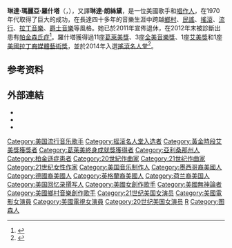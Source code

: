 {{noteTA
|G1=Medicine
|G2=Music
|G3=Show
}}
{{Infobox musical artist  <!-- See Wikipedia:WikiProject Musicians -->
| name                = 琳达·罗什塔<br>{{lang|en|Linda Ronstadt}}
| image               = LindaRonstadtPerforming.jpg
| caption             = 摄于1978年8月16日<ref name="SETLISTNH1978">[http://www.setlist.fm/setlists/linda-ronstadt-4bd6bb36.html?page=4 "Artist: Linda Ronstadt, Venue: New Haven Veterans Memorial Coliseum, New Haven, CT, USA August 16, 1978"] {{Wayback|url=http://www.setlist.fm/setlists/linda-ronstadt-4bd6bb36.html?page=4 |date=20131017202114 }}. ''setlist.fm''</ref>
| image_size          =
| background          = solo_singer
| birth_date          = {{Birth date and age|1946|7|15}}
| birth_name          = {{lang|en|Linda Maria Ronstadt}}
| origin              = {{USA}}亚利桑那州[[图森_(亚利桑那州)|图森]]
| instrument          = 主唱、吉他、打击乐器         |音樂類型 =	
[[搖滾|搖滾]]、[[搖滾樂|搖滾樂]]、[[民間|民間]]、[[鄉村搖滾|鄉村搖滾]]、<br>[[鄉村音樂|鄉村音樂]]、[[軟搖滾|軟搖滾]]、[[爵士樂|爵士樂]]、<br>[[大樂隊|大樂隊]]、[[藝術搖滾|藝術搖滾]]、[[拉丁音樂|拉丁音樂]]、<br>[[墨西哥街頭樂隊|墨西哥街頭樂隊]]、[[流行音樂|流行音樂]]
|職業 =歌手、詞曲作者、音樂家、唱片製作人、<br>演員、活動家
|years_active        = 1967年–2011年
}}
'''琳達·瑪麗亞·羅什塔'''（{{lang-en|Linda Maria Ronstadt}}，{{bd|1946年|7月15日|}}），又譯'''琳達·朗絲黛'''，是一位美國歌手和[[唱作人|唱作人]]，在1970年代取得了巨大的成功，在長達四十多年的音樂生涯中跨越[[鄉村音樂|鄉村]]、[[民間音樂|民謠]]、[[搖滾樂|搖滾]]、[[流行_(音樂類型)|流行]]、[[拉丁音樂|拉丁音樂]]、[[爵士音樂|爵士音樂]]等風格。她已於2011年宣佈退休，在2012年末被診斷出患有[[帕金森氏症|帕金森氏症]]<ref>{{cite news |newspaper= [[The_New_York_Times|The New York Times]] |title= Like a Wheel, but Turning Slower{{spaced ndash}} Linda Ronstadt Discusses Her Memoir and Parkinson』s |author= [[Sam_Tanenhaus|Tanenhaus, Sam]] |date= 2013-08-28 |url= http://www.nytimes.com/2013/09/01/arts/music/linda-ronstadt-discusses-her-memoir-and-parkinsons.html |accessdate= 2015-06-07 |archive-date= 2021-03-24 |archive-url= https://web.archive.org/web/20210324083543/https://www.nytimes.com/2013/09/01/arts/music/linda-ronstadt-discusses-her-memoir-and-parkinsons.html |dead-url= no }}</ref>。羅什塔獲得過11座[[葛萊美獎|葛萊美獎]]、3座[[全美音樂獎|全美音樂獎]]、1座[[艾美獎|艾美獎]]和1座[[美國拉丁裔媒體藝術獎|美國拉丁裔媒體藝術獎]]，並於2014年入選[[搖滾名人堂|搖滾名人堂]]<ref>{{cite web|url=http://rockhall.com/inductees/ceremonies/2014|title=2014 Induction Ceremony The Rock and Roll Hall of Fame and Museum|accessdate=2013-10-16|date=2013-10-16|publisher=Rock and Roll Hall of Fame|archive-date=2013-10-17|archive-url=https://web.archive.org/web/20131017085255/http://rockhall.com/inductees/ceremonies/2014/|dead-url=no}}</ref>。

== 参考资料 ==
{{Reflist}}
== 外部連結 ==
* {{IMDb name|0740168}}
* {{IBDB name}}
* {{iobdb name|17211}}

{{Sister project links|collapsible=yes|wikt=no|voy=no|species=no|d=Q229375}}
{{摇滚名人堂2014届入选者}}
{{21世纪10年代肯尼迪中心荣誉奖}}

{{Authority control}}
{{DEFAULTSORT:Ronstadt, Linda}}
[[Category:美国流行音乐歌手|Category:美国流行音乐歌手]]
[[Category:摇滚名人堂入选者|Category:摇滚名人堂入选者]]
[[Category:黃金時段艾美獎獲獎者|Category:黃金時段艾美獎獲獎者]]
[[Category:葛萊美終身成就獎獲得者|Category:葛萊美終身成就獎獲得者]]
[[Category:亞利桑那州人|Category:亞利桑那州人]]
[[Category:柏金遜症患者|Category:柏金遜症患者]]
[[Category:20世紀作曲家|Category:20世紀作曲家]]
[[Category:21世纪作曲家|Category:21世纪作曲家]]
[[Category:21世纪女性作家|Category:21世纪女性作家]]
[[Category:美国音乐制作人|Category:美国音乐制作人]]
[[Category:墨西哥裔美國人|Category:墨西哥裔美國人]]
[[Category:德國裔美國人|Category:德國裔美國人]]
[[Category:英格蘭裔美國人|Category:英格蘭裔美國人]]
[[Category:荷兰裔美国人|Category:荷兰裔美国人]]
[[Category:美国回忆录撰写人|Category:美国回忆录撰写人]]
[[Category:美國女創作歌手|Category:美國女創作歌手]]
[[Category:美國無神論者|Category:美國無神論者]]
[[Category:美國鄉村音樂創作歌手|Category:美國鄉村音樂創作歌手]]
[[Category:21世纪美国女演员|Category:21世纪美国女演员]]
[[Category:美國電影女演員|Category:美國電影女演員]]
[[Category:美國電視女演員|Category:美國電視女演員]]
[[Category:20世纪美国女演员|Category:20世纪美国女演员]]
[[Category:摇滚名人堂入选者|R]]
[[Category:图森人|Category:图森人]]